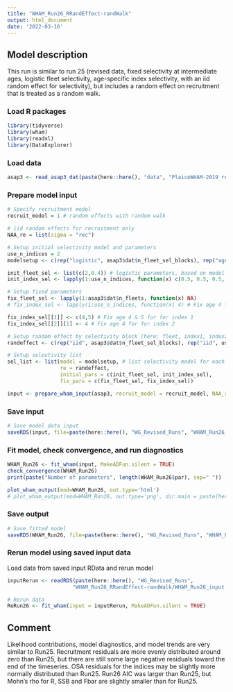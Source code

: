 ```yaml
---
title: "WHAM_Run26_RRandEffect-randWalk"
output: html_document
date: '2022-03-16'
---
```


## Model description
This run is similar to run 25 (revised data, fixed selectivity at intermediate ages, logistic fleet selectivity, age-specific index selectivity, with an iid random effect for selectivity), but includes a random effect on recruitment that is treated as a random walk.

### Load R packages
```r
library(tidyverse)
library(wham)
library(readxl)
library(DataExplorer)
```

### Load data
```r
asap3 <- read_asap3_dat(paste(here::here(), "data", "PlaiceWHAM-2019_revised_NEFSC-LW-WAA.DAT", sep="/"))
```

### Prepare model input
```r
# Specify recruitment model
recruit_model = 1 # random effects with random walk

# iid random effects for recruitment only 
NAA_re = list(sigma = "rec") 

# Setup initial selectivity model and parameters
use_n_indices = 2
modelsetup <- c(rep("logistic", asap3$dat$n_fleet_sel_blocks), rep("age-specific", use_n_indices))

init_fleet_sel <- list(c(2,0.4)) # logistic parameters, based on model type
init_index_sel <- lapply(1:use_n_indices, function(x) c(0.5, 0.5, 0.5, 1, 1, 0.5, 0.5, 0.5, 0.5, 0.5, 0.5))

# Setup fixed parameters
fix_fleet_sel <- lapply(1:asap3$dat$n_fleets, function(x) NA) 
# fix_index_sel <- lapply(1:use_n_indices, function(x) 4) # Fix age 4 for both indices,  NA means do not fix 

fix_index_sel[[1]] <- c(4,5) # Fix age 4 & 5 for for index 1
fix_index_sel[[2]][1] <- 4 # Fix age 4 for for index 2

# Setup random effect by selectivity block (here: fleet, index1, index2)
randeffect <- c(rep("iid", asap3$dat$n_fleet_sel_blocks), rep("iid", use_n_indices))

# Setup selectivity list
sel_list <- list(model = modelsetup, # list selectivity model for each fleet and index
                 re = randeffect,
                 initial_pars = c(init_fleet_sel, init_index_sel),
                 fix_pars = c(fix_fleet_sel, fix_index_sel))

input <- prepare_wham_input(asap3, recruit_model = recruit_model, NAA_re = NAA_re, selectivity = sel_list, model_name = "WHAM_Run26") 
```

### Save input
```r
# Save model data input
saveRDS(input, file=paste(here::here(), "WG_Revised_Runs", "WHAM_Run26_RRandEffect-randWalk", "WHAM_Run26_input.rds", sep="/"))
```

### Fit model, check convergence, and run diagnostics
```r
WHAM_Run26 <- fit_wham(input, MakeADFun.silent = TRUE) 
check_convergence(WHAM_Run26)
print(paste("Number of parameters", length(WHAM_Run26$par), sep=" "))

plot_wham_output(mod=WHAM_Run26, out.type='html')
# plot_wham_output(mod=WHAM_Run26, out.type='png', dir.main = paste(here::here(), "WHAM_Run26", sep="/"))
```

### Save output
```r
# Save fitted model
saveRDS(WHAM_Run26, file=paste(here::here(), "WG_Revised_Runs", "WHAM_Run26_RRandEffect-randWalk", "WHAM_Run26_model.rds", sep="/"))
```

### Rerun model using saved input data
Load data from saved input RData and rerun model
```r
inputRerun <- readRDS(paste(here::here(), "WG_Revised_Runs",
                     "WHAM_Run26_RRandEffect-randWalk/WHAM_Run26_input.rds", sep="/"))

# Rerun data
ReRun26 <- fit_wham(input = inputRerun, MakeADFun.silent = TRUE)
```

## Comment
Likelihood contributions, model diagnostics, and model trends are very similar to Run25. Recruitment residuals are more evenly distributed around zero than Run25, but there are still some large negative residuals toward the end of the timeseries. OSA residuals for the indices may be slightly more normally distributed than Run25. Run26 AIC was larger than Run25, but Mohn's rho for R, SSB and Fbar are slightly smaller than for Run25.
